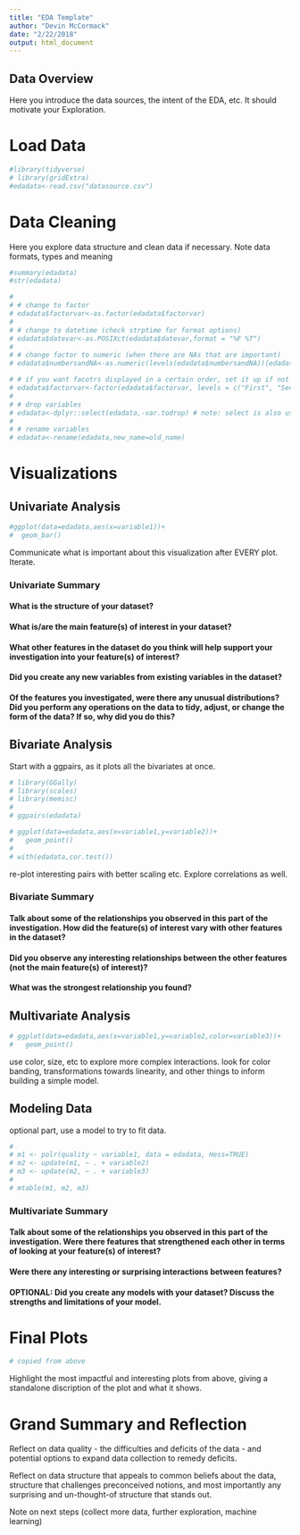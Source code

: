```yaml
---
title: "EDA Template"
author: "Devin McCormack"
date: "2/22/2018"
output: html_document
---
```



## Data Overview
Here you introduce the data sources, the intent of the EDA, etc. It should motivate your Exploration.

# Load Data

```r
#library(tidyverse)
# library(gridExtra)
#edadata<-read.csv("datasource.csv")
```

# Data Cleaning
Here you explore data structure and clean data if necessary. Note data formats, types and meaning

```r
#summary(edadata)
#str(edadata)
```

```r
# 
# # change to factor
# edadata$factorvar<-as.factor(edadata$factorvar)
# 
# # change to datetime (check strptime for format options)
# edadata$datevar<-as.POSIXct(edadata$datevar,format = "%F %T")
# 
# # change factor to numeric (when there are NAs that are important)
# edadata$numbersandNA<-as.numeric(levels(edadata$numbersandNA))[edadata$numbersandNA]

```

```r

# # if you want facotrs displayed in a certain order, set it up if not done already
# edadata$factorvar<-factor(edadata$factorvar, levels = c("First", "Second", "Third", "Fourth"))
# 
# # drop variables
# edadata<-dplyr::select(edadata,-var.todrop) # note: select is also used in another package
# 
# # rename variables
# edadata<-rename(edadata,new_name=old_name)

```

# Visualizations

## Univariate Analysis

```r

#ggplot(data=edadata,aes(x=variable1))+
#  geom_bar()
```

Communicate what is important about this visualization after EVERY plot. Iterate.

### Univariate Summary
#### What is the structure of your dataset?

#### What is/are the main feature(s) of interest in your dataset?

#### What other features in the dataset do you think will help support your investigation into your feature(s) of interest?

#### Did you create any new variables from existing variables in the dataset?

#### Of the features you investigated, were there any unusual distributions? Did you perform any operations on the data to tidy, adjust, or change the form of the data? If so, why did you do this?


## Bivariate Analysis

Start with a ggpairs, as it plots all the bivariates at once.
```r
# library(GGally)
# library(scales)
# library(memisc)
# 
# ggpairs(edadata)
```


```r
# ggplot(data=edadata,aes(x=variable1,y=variable2))+
#   geom_point()
# 
# with(edadata,cor.test())
```
re-plot interesting pairs with better scaling etc. Explore correlations as well.

### Bivariate Summary
#### Talk about some of the relationships you observed in this part of the investigation. How did the feature(s) of interest vary with other features in the dataset?

#### Did you observe any interesting relationships between the other features (not the main feature(s) of interest)?

#### What was the strongest relationship you found?


## Multivariate Analysis

```r
# ggplot(data=edadata,aes(x=variable1,y=variable2,color=variable3))+
#   geom_point()
```

use color, size, etc to explore more complex interactions. look for color banding, transformations towards linearity, and other things to inform building a simple model.



## Modeling Data
optional part, use a model to try to fit data.

```r
# 
# m1 <- polr(quality ~ variable1, data = edadata, Hess=TRUE)
# m2 <- update(m1, ~ . + variable2)
# m3 <- update(m2, ~ . + variable3)
# 
# mtable(m1, m2, m3)

```

### Multivariate Summary
#### Talk about some of the relationships you observed in this part of the investigation. Were there features that strengthened each other in terms of looking at your feature(s) of interest?

#### Were there any interesting or surprising interactions between features?

#### OPTIONAL: Did you create any models with your dataset? Discuss the strengths and limitations of your model.

# Final Plots


```r
# copied from above
```
Highlight the most impactful and interesting plots from above, giving a standalone discription of the plot and what it shows.

# Grand Summary and Reflection

Reflect on data quality - the difficulties and deficits of the data - and potential options to expand data collection to remedy deficits.

Reflect on data structure that appeals to common beliefs about the data, structure that challenges preconceived notions, and most importantly any surprising and un-thought-of structure that stands out.

Note on next steps (collect more data, further exploration, machine learning)